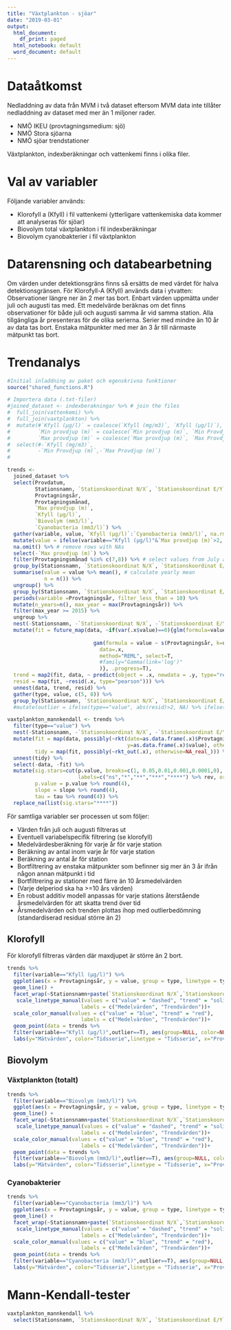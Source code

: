 ---
title: "Växtplankton - sjöar"
date: "2019-03-01"
output:
  html_document:
    df_print: paged
  html_notebook: default
  word_document: default
---

# Dataåtkomst

Nedladdning av data från MVM i två dataset eftersom MVM data inte tillåter nedladdning av dataset med mer än 1 miljoner rader. 

* NMÖ IKEU (provtagningsmedium: sjö)
* NMÖ Stora sjöarna
* NMÖ sjöar trendstationer

Växtplankton, indexberäkningar och vattenkemi finns i olika filer.

# Val av variabler
Följande variabler används:

*	Klorofyll a (Kfyll) i fil vattenkemi (ytterligare vattenkemiska data kommer att analyseras för sjöar)
*	Biovolym total växtplankton i fil indexberäkningar
*	Biovolym cyanobakterier i fil växtplankton

# Datarensning och databearbetning
Om värden under detektionsgräns finns så ersätts de med värdet för halva detektionsgränsen.
För Klorofyll-A (Kfyll) används data i ytvatten: Observationer längre ner än 2 mer tas bort. 
Enbart värden uppmätta under juli och augusti tas med. Ett medelvärde beräknas om det finns observationer för både juli och augusti samma år vid samma station. 
Alla tillgängliga år presenteras för de olika serierna.
Serier med mindre än 10 år av data tas bort. Enstaka mätpunkter med mer än 3 år till närmaste mätpunkt tas bort.

# Trendanalys

```{r include=FALSE}
#Initial inladdning av paket och egenskrivna funktioner
source("shared_functions.R")
```

```{r include=FALSE}
# Importera data (.txt-filer)
#joined_dataset <- indexberakningar %>% # join the files
#  full_join(vattenkemi) %>% 
#  full_join(vaxtplankton) %>% 
#  mutate(#`Kfyll (µg/l)` = coalesce(`Kfyll (mg/m3)`, `Kfyll (µg/l)`), # same unit, different names
#         `Min provdjup (m)` = coalesce(`Min provdjup (m)`, `Min Provdjup (m)`), # merge duplicate column
#         `Max provdjup (m)` = coalesce(`Max provdjup (m)`, `Max Provdjup (m)`)) %>% 
#  select(#-`Kfyll (mg/m3)`, 
#         -`Min Provdjup (m)`,-`Max Provdjup (m)`)
#
```


```{r include=FALSE}
trends <- 
  joined_dataset %>% 
  select(Provdatum, 
         Stationsnamn, `Stationskoordinat N/X`, `Stationskoordinat E/Y`, 
         Provtagningsår, 
         Provtagningsmånad,
         `Max provdjup (m)`, 
         `Kfyll (µg/l)`,
         `Biovolym (mm3/l)`,
         `Cyanobacteria (mm3/l)`) %>% 
  gather(variable, value, `Kfyll (µg/l)`:`Cyanobacteria (mm3/l)`, na.rm = T) %>% 
  mutate(value = ifelse(variable=="Kfyll (µg/l)"&`Max provdjup (m)`>2, NA_real_, value)) %>% # set Kfyll values for maximum sample depth more than 2 meter to NA
  na.omit() %>% # remove rows with NAs
  select(-`Max provdjup (m)`) %>% 
  filter(Provtagningsmånad %in% c(7,8)) %>% # select values from July and August 
  group_by(Stationsnamn, `Stationskoordinat N/X`, `Stationskoordinat E/Y`, Provtagningsår, variable) %>% 
  summarise(value = value %>% mean(), # calculate yearly mean
            n = n()) %>% 
  ungroup() %>% 
  group_by(Stationsnamn, `Stationskoordinat N/X`, `Stationskoordinat E/Y`, variable) %>% 
  periods(variable =Provtagningsår, filter_less_than = 10) %>%
  mutate(n_years=n(), max_year = max(Provtagningsår)) %>%
  filter(max_year >= 2015) %>% 
  ungroup %>% 
  nest(-Stationsnamn, -`Stationskoordinat N/X`, -`Stationskoordinat E/Y`, -variable) %>% 
  mutate(fit = future_map(data, ~if(var(.x$value)==0){glm(formula=value~Provtagningsår, data=.x)}else{
                            
                            gam(formula = value ~ s(Provtagningsår, k=unique(.x$n_years-2)),
                              data=.x, 
                              method="REML", select=T,
                              #family="Gamma(link='log')"
                              )}, .progress=T),
  trend = map2(fit, data, ~ predict(object = .x, newdata = .y, type="response")),
  resid = map(fit, ~resid(.x, type="pearson"))) %>% 
  unnest(data, trend, resid) %>% 
  gather(type, value, c(5, 8)) %>% 
  group_by(Stationsnamn, `Stationskoordinat N/X`, `Stationskoordinat E/Y`, variable) #%>% 
  #mutate(outlier = ifelse(type=="value", abs(resid)>2, NA) %>% ifelse(.==F, NA, .)) # set outlier to TRUE where pearson residual > 2, otherwise NA
```

```{r include=FALSE}
vaxtplankton_mannkendall <- trends %>% 
  filter(type=="value") %>% 
  nest(-Stationsnamn, -`Stationskoordinat N/X`, -`Stationskoordinat E/Y`,-variable) %>% 
  mutate(fit = map(data, possibly(~rkt(date=as.data.frame(.x)$Provtagningsår, 
                                       y=as.data.frame(.x)$value), otherwise=NA_real_)),
         tidy = map(fit, possibly(~rkt_out(.x), otherwise=NA_real_))) %>% 
  unnest(tidy) %>% 
  select(-data, -fit) %>% 
  mutate(sig.stars=cut(p.value, breaks=c(1, 0.05,0.01,0.001,0.0001,0), 
                       labels=c("ns","*","**","***","****") %>% rev, ordered_result = T),
         p.value = p.value %>% round(4),
         slope = slope %>% round(4), 
         tau = tau %>% round(4)) %>% 
  replace_na(list(sig.stars="****"))
```

För samtliga variabler ser processen ut som följer:

 * Värden från juli och augusti filtreras ut
 * Eventuell variabelspecifik filtrering (se klorofyll)
 * Medelvärdesberäkning för varje år för varje station
 * Beräkning av antal inom varje år för varje station
 * Beräkning av antal år för station
 * Bortfiltrering av enstaka mätpunkter som befinner sig mer än 3 år ifrån någon annan mätpunkt i tid
 * Bortfiltrering av stationer med färre än 10 årsmedelvärden
 * (Varje delperiod ska ha >=10 års värden)
 * En robust additiv modell anpassas för varje stations återstående årsmedelvärden för att skatta trend över tid
 * Årsmedelvärden och trenden plottas ihop med outlierbedömning (standardiserad residual större än 2)
 

## Klorofyll

För klorofyll filtreras värden där maxdjupet är större än 2 bort. 

```{r echo=FALSE, fig.height=20, fig.width=20, message=FALSE, warning=FALSE, out.extra='angle=90'}
trends %>% 
  filter(variable=="Kfyll (µg/l)") %>% 
  ggplot(aes(x = Provtagningsår, y = value, group = type, linetype = type, color = type)) +
  geom_line() +
  facet_wrap(~Stationsnamn+paste(`Stationskoordinat N/X`,`Stationskoordinat E/Y`), scales = "free_y")+
   scale_linetype_manual(values = c("value" = "dashed", "trend" = "solid"), 
                        labels = c("Medelvärden", "Trendvärden"))+
  scale_color_manual(values = c("value" = "blue", "trend" = "red"), 
                        labels = c("Medelvärden", "Trendvärden"))+
  geom_point(data = trends %>% 
  filter(variable=="Kfyll (µg/l)",outlier==T), aes(group=NULL, color=NULL), color="red")+
  labs(y="Mätvärden", color="Tidsserie",linetype = "Tidsserie", x="Provtagningsår")
```


## Biovolym

### Växtplankton (totalt)

```{r echo=FALSE, fig.height=20, fig.width=20, message=FALSE, warning=FALSE, out.extra='angle=90'}
trends %>% 
  filter(variable=="Biovolym (mm3/l)") %>% 
  ggplot(aes(x = Provtagningsår, y = value, group = type, linetype = type, color = type)) +
  geom_line() +
  facet_wrap(~Stationsnamn+paste(`Stationskoordinat N/X`,`Stationskoordinat E/Y`), scales = "free_y")+
   scale_linetype_manual(values = c("value" = "dashed", "trend" = "solid"), 
                        labels = c("Medelvärden", "Trendvärden"))+
  scale_color_manual(values = c("value" = "blue", "trend" = "red"), 
                        labels = c("Medelvärden", "Trendvärden"))+
  geom_point(data = trends %>% 
  filter(variable=="Biovolym (mm3/l)",outlier==T), aes(group=NULL, color=NULL), color="red")+
  labs(y="Mätvärden", color="Tidsserie",linetype = "Tidsserie", x="Provtagningsår")
```

### Cyanobakterier

```{r echo=FALSE, fig.height=20, fig.width=20, message=FALSE, warning=FALSE, out.extra='angle=90'}
trends %>% 
  filter(variable=="Cyanobacteria (mm3/l)") %>% 
  ggplot(aes(x = Provtagningsår, y = value, group = type, linetype = type, color = type)) +
  geom_line() +
  facet_wrap(~Stationsnamn+paste(`Stationskoordinat N/X`,`Stationskoordinat E/Y`), scales = "free_y")+
   scale_linetype_manual(values = c("value" = "dashed", "trend" = "solid"), 
                        labels = c("Medelvärden", "Trendvärden"))+
  scale_color_manual(values = c("value" = "blue", "trend" = "red"), 
                        labels = c("Medelvärden", "Trendvärden"))+
  geom_point(data = trends %>% 
  filter(variable=="Cyanobacteria (mm3/l)",outlier==T), aes(group=NULL, color=NULL), color="red")+
  labs(y="Mätvärden", color="Tidsserie",linetype = "Tidsserie", x="Provtagningsår")
```

# Mann-Kendall-tester

```{r echo=FALSE, message=FALSE, warning=FALSE}
vaxtplankton_mannkendall %>% 
  select(Stationsnamn, `Stationskoordinat N/X`, `Stationskoordinat E/Y`, variable, p.value, statistic, slope, tau, sig.stars) %>% datatable()

```




